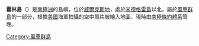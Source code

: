{{Coord|66|19|S|110|24|E|display=title}}

'''霍林島'''（{{lang-en|Hollin Island}}）是[[南極洲|南極洲]]的島嶼，位於[[威爾克斯地|威爾克斯地]]，處於[[米德格雷島|米德格雷島]]以北，屬於[[風車群島|風車群島]]的一部分，根據[[美國|美國]]海軍拍攝的空中照片被繪入地圖，現時由[[南極條約體系|南極條約體系]]管理。

{{DEFAULTSORT:Hollin Island}}
[[Category:風車群島|Category:風車群島]]


{{WilkesLand-geo-stub}}